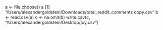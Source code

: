 a <- file.choose()
a
[1] "/Users/alexandergoldstein/Downloads/total_reddit_comments copy.csv"
b <- read.csv(a)
c <- na.omit(b)
write.csv(c, "/Users/alexandergoldstein/Desktop/joy.csv")